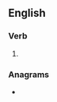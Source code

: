 ==English==

===Verb===
{{head|en|verb form}}

# {{present participle of|en|descry|nocat=1}}

===Anagrams===
* {{anagrams|en|a=cdeginrsy|decryings}}